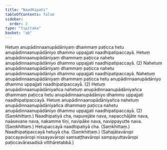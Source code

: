 ```yaml
---
title: "Naadhipati"
tableOfContents: false
sidebar:
  order: 2
type: "tipitaka"
basket: "ab"
---
```



<DynamicBreadcrumb />

<Division number="179">

<Paragraph number="323">
Hetuṃ anupādinnaanupādāniyaṃ dhammaṃ paṭicca hetu anupādinnaanupādāniyo dhammo uppajjati naadhipatipaccayā. Hetuṃ anupādinnaanupādāniyaṃ dhammaṃ paṭicca nahetu anupādinnaanupādāniyo dhammo uppajjati naadhipatipaccayā. (2)
</Paragraph>

<Paragraph number="324">
Nahetuṃ anupādinnaanupādāniyaṃ dhammaṃ paṭicca nahetu anupādinnaanupādāniyo dhammo uppajjati naadhipatipaccayā. Nahetuṃ anupādinnaanupādāniyaṃ dhammaṃ paṭicca hetu anupādinnaanupādāniyo dhammo uppajjati naadhipatipaccayā. (2)
</Paragraph>

<Paragraph number="325">
Hetuṃ anupādinnaanupādāniyañca nahetuṃ anupādinnaanupādāniyañca dhammaṃ paṭicca hetu anupādinnaanupādāniyo dhammo uppajjati naadhipatipaccayā. Hetuṃ anupādinnaanupādāniyañca nahetuṃ anupādinnaanupādāniyañca dhammaṃ paṭicca nahetu anupādinnaanupādāniyo dhammo uppajjati naadhipatipaccayā. (2) (Saṃkhittaṃ.)
</Paragraph>

</Division>
<Division number="180">

<Paragraph number="326">
Naadhipatiyā cha, napurejāte nava, napacchājāte nava, naāsevane nava, nakamme tīṇi, navipāke nava, navippayutte nava. (Saṃkhittaṃ.)
</Paragraph>

<Paragraph number="327">
Hetupaccayā naadhipatiyā cha. (Saṃkhittaṃ.)
</Paragraph>

<Paragraph number="328">
Naadhipatipaccayā hetuyā cha. (Saṃkhittaṃ.)
</Paragraph>

<Paragraph number="329">
(Sahajātavāropi paccayavāropi nissayavāropi saṃsaṭṭhavāropi sampayuttavāropi paṭiccavārasadisā vitthāretabbā.)
</Paragraph>
</Division>